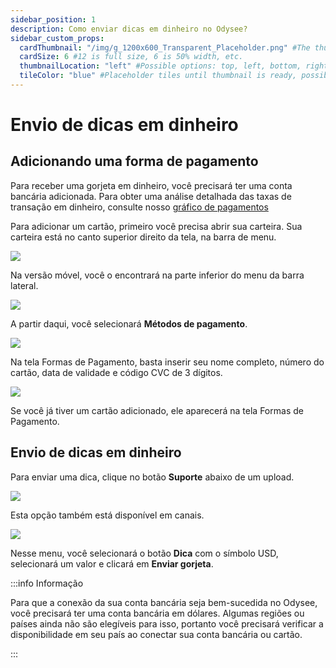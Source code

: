 ```yaml
---
sidebar_position: 1
description: Como enviar dicas em dinheiro no Odysee?
sidebar_custom_props:
  cardThumbnail: "/img/g_1200x600_Transparent_Placeholder.png" #The thumbnail on the category card.
  cardSize: 6 #12 is full size, 6 is 50% width, etc.
  thumbnailLocation: "left" #Possible options: top, left, bottom, right, none
  tileColor: "blue" #Placeholder tiles until thumbnail is ready, possible options: blue, cream, darkpurple, lightpurple, mauve, orange, pink, none
---
```


# Envio de dicas em dinheiro

## Adicionando uma forma de pagamento

Para receber uma gorjeta em dinheiro, você precisará ter uma conta bancária adicionada. Para obter uma análise detalhada das taxas de transação em dinheiro, consulte nosso [gráfico de pagamentos](https://help.odysee.tv/pt/payments-chart/)

Para adicionar um cartão, primeiro você precisa abrir sua carteira. Sua carteira está no canto superior direito da tela, na barra de menu.

![](/img/en/category-basics17.png)

Na versão móvel, você o encontrará na parte inferior do menu da barra lateral.

![](/img/en/category-basics18.png)

A partir daqui, você selecionará **Métodos de pagamento**.

![](/img/en/category-basics23.png)

Na tela Formas de Pagamento, basta inserir seu nome completo, número do cartão, data de validade e código CVC de 3 dígitos.

![](/img/en/category-basics24.png)

Se você já tiver um cartão adicionado, ele aparecerá na tela Formas de Pagamento.

## Envio de dicas em dinheiro

Para enviar uma dica, clique no botão **Suporte** abaixo de um upload.

![](/img/en/category-monetization6.png)

Esta opção também está disponível em canais.

![](/img/en/category-monetization7.png)

Nesse menu, você selecionará o botão **Dica** com o símbolo USD, selecionará um valor e clicará em **Enviar gorjeta**.

:::info Informação

Para que a conexão da sua conta bancária seja bem-sucedida no Odysee, você precisará ter uma conta bancária em dólares. Algumas regiões ou países ainda não são elegíveis para isso, portanto você precisará verificar a disponibilidade em seu país ao conectar sua conta bancária ou cartão.

:::
